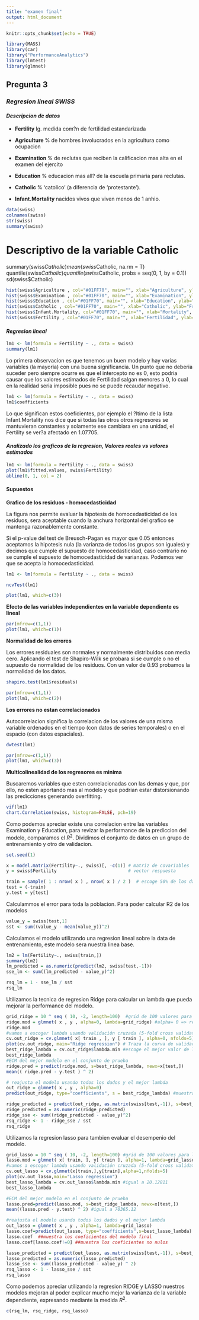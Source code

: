 ```yaml
---
title: "examen final"
output: html_document
---
```


```r
knitr::opts_chunk$set(echo = TRUE)

library(MASS)
library(car)
library("PerformanceAnalytics")
library(lmtest)
library(glmnet)

```


## **Pregunta 3** 
### *Regresion lineal SWISS*
#### *Descripcion de datos*

* $\textbf{Fertility }$ Ig. medida com?n de fertilidad estandarizada

* $\textbf{Agriculture }$ % de hombres involucrados en la agricultura como ocupacion

* $\textbf{Examination }$ % de reclutas que reciben la calificacion mas alta en el examen del ejercito

* $\textbf{Education }$ % educacion mas all? de la escuela primaria para reclutas.

* $\textbf{Catholic }$ % 'catolico' (a diferencia de 'protestante').

* $\textbf{Infant.Mortality }$ nacidos vivos que viven menos de 1 anhio.

```r
data(swiss)
colnames(swiss)
str(swiss)
summary(swiss)
```
# Descriptivo de la variable Catholic
summary(swiss$Catholic)
mean(swiss$Catholic, na.rm = T)
quantile(swiss$Catholic)
quantile(swiss$Catholic, probs = seq(0, 1, by = 0.1))
sd(swiss$Catholic)

```r
hist(swiss$Agriculture , col="#01FF70", main="", xlab="Agriculture", ylab="Frecuencia")
hist(swiss$Examination , col="#01FF70", main="", xlab="Examination", ylab="Frecuencia")
hist(swiss$Education , col="#01FF70", main="", xlab="Education", ylab="Frecuencia")
hist(swiss$Catholic , col="#01FF70", main="", xlab="Catholic", ylab="Frecuencia")
hist(swiss$Infant.Mortality, col="#01FF70", main="", xlab="Mortality", ylab="Frecuencia")
hist(swiss$Fertility , col="#01FF70", main="", xlab="Fertilidad", ylab="Frecuencia")
```


#### *Regresion lineal*

```r
lm1 <- lm(formula = Fertility ~ ., data = swiss)
summary(lm1)

```

Lo primera observacion es que tenemos un buen modelo y hay varias variables (la mayoria) con una buena
significancia. Un punto que no deberia suceder pero siempre ocurre es que el intercepto no es 0, esto podria
causar que los valores estimados de Fertilidad salgan menores a 0, lo cual en la realidad seria imposible pues no
se puede recaudar negativo.

```r
lm1 <- lm(formula = Fertility ~ ., data = swiss)
lm1$coefficients
```
Lo que significan estos coeficientes, por ejemplo el ?ltimo de la lista Infant.Mortality nos dice que si todas las otros
otros regresores se mantuvieran constantes y solamente ese cambiara en una unidad, el Fertility se ver?a
afectado en 1.07705. 


#### *Analizado los graficos de la regresion, Valores reales vs valores estimados*

```r
lm1 <- lm(formula = Fertility ~ ., data = swiss)
plot(lm1$fitted.values, swiss$Fertility)
abline(0, 1, col = 2)
```

#### Supuestos

**Grafico de los residuos - homocedasticidad**

La figura nos permite evaluar la hipotesis de homocedasticidad de los residuos,
sera aceptable cuando la anchura horizontal del grafico se mantenga razonablemente
constante. 

Si el p-value del test de Breusch-Pagan es mayor que 0.05 entonces aceptamos la hipotesis
nula (la varianza de todos los grupos son iguales) y decimos que cumple el
supuesto de homocedasticidad, caso contrario no se cumple el supuesto de homocedasticidad
de varianzas. Podemos ver que se acepta la homocedasticidad.


```r
lm1 <- lm(formula = Fertility ~ ., data = swiss)

ncvTest(lm1)

plot(lm1, which=c(3))
```


**Efecto de las variables independientes en la variable dependiente es lineal**

```r
par(mfrow=c(1,1))
plot(lm1, which=c(1))

```

**Normalidad de los errores**

Los errores residuales son normales y normalmente distribuidos con media cero.
Aplicando el test de Shapiro-Wilk se probara si se cumple o no el supuesto de normalidad de los
residuos. Con un valor de 0.93 probamos la normalidad de los datos.


```r

shapiro.test(lm1$residuals)

par(mfrow=c(1,1))
plot(lm1, which=c(2))

```
**Los errores no estan correlacionados**

Autocorrelacion significa la correlacion de los valores de una misma variable ordenados en el tiempo (con datos de
series temporales) o en el espacio (con datos espaciales). 

```r

dwtest(lm1)

par(mfrow=c(1,1))
plot(lm1, which=c(3))

```
**Multicolinealidad de los regresores es minima**

Buscaremos variables que esten correlacionadas con las demas y que, por ello, no esten aportando mas al modelo y que podrian estar distorsionando las predicciones generando overfitting.
```r

vif(lm1)
chart.Correlation(swiss, histogram=FALSE, pch=19)

```

Como podemos apreciar existe una correlacion entre las variables Examination y Education, para revizar la performance de la prediccion
del modelo, comparamos el $R^2$. Dividimos el conjunto de datos en un grupo de entrenamiento y otro de validacion. 

```r

set.seed(1)

x = model.matrix(Fertility~., swiss)[, -c(1)] # matriz de covariables
y = swiss$Fertility                           # vector respuesta 

train = sample( 1 : nrow( x ) , nrow( x ) / 2 )  # escoge 50% de los datos para entrenamiento
test = (-train) 
y.test = y[test]

```

Calculammos el error para toda la poblacion. Para poder calcular R2 de los modelos

```r

value_y = swiss[test,1]
sst <- sum((value_y - mean(value_y))^2)

```
Calculamos el modelo utilizando una regresion lineal sobre la data de entrenamiento, este modelo sera nuestra linea base.

```r

lm2 = lm(Fertility~., swiss[train,])
summary(lm2)
lm_predicted = as.numeric(predict(lm2, swiss[test,-1]))
sse_lm <- sum((lm_predicted - value_y)^2)

rsq_lm = 1 - sse_lm / sst
rsq_lm

```
Utilizamos la tecnica de regresion Ridge para calcular un lambda que pueda mejorar la performance del modelo.

```r

grid_ridge = 10 ^ seq ( 10, -2, length=100)  #grid de 100 valores para lambda (de 10^10 a 10^{-2})
ridge.mod = glmnet( x , y , alpha=0, lambda=grid_ridge) #alpha= 0 => regresion ridge
ridge.mod
#vamos a escoger lambda usando validación cruzada (5-fold cross validation) para la regresión lasso 
cv.out_ridge = cv.glmnet( x[ train , ], y [ train ], alpha=0, nfolds=5)
plot(cv.out_ridge, main="Ridge regression") # Traza la curva de validacion cruzada y las curvas de desviacion estandar superior e inferior, en función de los valores de lambda utilizados.
best_ridge_lambda = cv.out_ridge$lambda.min #escoge el mejor valor de lambda (el que alcanza el menor ECM - error cuadratico medio -  en la validacion cruzada)
best_ridge_lambda
#ECM del mejor modelo en el conjunto de prueba
ridge.pred = predict(ridge.mod, s=best_ridge_lambda, newx=x[test,])
mean(( ridge.pred - y.test ) ^ 2)  

# reajusta el modelo usando todos los dados y el mejor lambda
out_ridge = glmnet( x , y , alpha=0)
predict(out_ridge, type="coefficients", s = best_ridge_lambda) #muestra los coeficientes del modelo final

ridge_predicted = predict(out_ridge, as.matrix(swiss[test,-1]), s=best_ridge_lambda) 
ridge_predicted = as.numeric(ridge_predicted)
ridge_sse <- sum((ridge_predicted - value_y)^2)
rsq_ridge <- 1 - ridge_sse / sst
rsq_ridge

```


Utilizamos la regresion lasso para tambien evaluar el desempenio del modelo.

```r
grid_lasso = 10 ^ seq ( 10, -2, length=100) #grid de 100 valores para lambda (de 10^10 a 10^{-2})
lasso.mod = glmnet( x[ train, ], y[ train ], alpha=1, lambda=grid_lasso)
#vamos a escoger lambda usando validación cruzada (5-fold cross validation) para la regresión lasso 
cv.out_lasso = cv.glmnet(x[train,],y[train],alpha=1,nfolds=5)
plot(cv.out_lasso,main="Lasso regression")
best_lasso_lambda = cv.out_lasso$lambda.min #igual a 20.12811
best_lasso_lambda

#ECM del mejor modelo en el conjunto de prueba
lasso.pred=predict(lasso.mod, s=best_ridge_lambda, newx=x[test,])
mean((lasso.pred - y.test) ^ 2) #igual a 70365.12

#reajusta el modelo usando todos los dados y el mejor lambda
out_lasso = glmnet( x , y , alpha=1, lambda=grid_lasso)
lasso.coef=predict(out_lasso, type="coefficients",s=best_lasso_lambda)
lasso.coef  ##muestra los coeficientes del modelo final
lasso.coef[lasso.coef!=0] ##muestra los coeficientes no nulos

lasso_predicted = predict(out_lasso, as.matrix(swiss[test,-1]), s=best_lasso_lambda) 
lasso_predicted = as.numeric(lasso_predicted)
lasso_sse <- sum((lasso_predicted - value_y) ^ 2)
rsq_lasso <- 1 - lasso_sse / sst
rsq_lasso

```
Como podemos apreciar utilizando la regresion RIDGE y LASSO nuestros modelos mejoran al poder explicar mucho mejor la varianza de la variable
dependiente, expresando mediante la medida $R^2$.
```r

c(rsq_lm, rsq_ridge, rsq_lasso)

```




